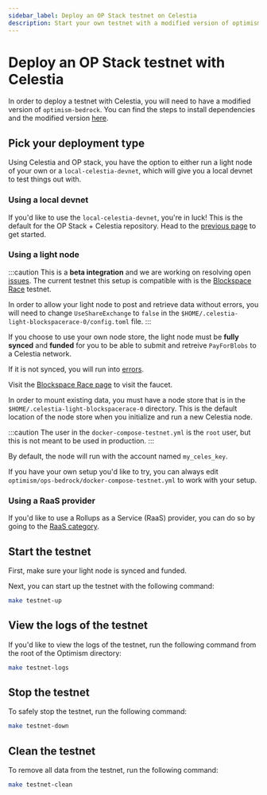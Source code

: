 ```yaml
---
sidebar_label: Deploy an OP Stack testnet on Celestia
description: Start your own testnet with a modified version of optimism-bedrock.
---
```


# Deploy an OP Stack testnet with Celestia

In order to deploy a testnet with Celestia, you will need to have a modified
version of `optimism-bedrock`. You can find the steps to install dependencies
and the modified version [here](../optimism-devnet).

## Pick your deployment type

Using Celestia and OP stack, you have the option to either
run a light node of your own or a `local-celestia-devnet`,
which will give you a local devnet to test things out with.

### Using a local devnet

If you'd like to use the `local-celestia-devnet`, you're in luck!
This is the default for the OP Stack + Celestia repository. Head
to the [previous page](../optimism-devnet) to get started.

### Using a light node

:::caution
This is a **beta integration** and we are working on resolving open
[issues](https://github.com/celestiaorg/optimism/issues).
The current testnet this setup is compatible with is the
[Blockspace Race](../nodes/blockspace-race) testnet.

In order to allow your light node to post
and retrieve data without errors, you will need to change `UseShareExchange`
to `false` in the `$HOME/.celestia-light-blockspacerace-0/config.toml` file.
:::

If you choose to use your own node store, the light node
must be **fully synced** and **funded** for you to be able to submit
and retreive `PayForBlobs` to a Celestia network.

If it is not synced, you will run into [errors](https://github.com/celestiaorg/celestia-node/issues/2151).

Visit the [Blockspace Race page](../../nodes/blockspace-race/)
to visit the faucet.

In order to mount existing data, you must have a node store that is
in the `$HOME/.celestia-light-blockspacerace-0` directory. This is the
default location of the node store when you initialize and run
a new Celestia node.

:::caution
The user in the `docker-compose-testnet.yml` is the `root` user,
but this is not meant to be used in production.
:::

By default, the node will run with the account named
`my_celes_key`.

If you have your own setup you'd like to try, you can always edit
`optimism/ops-bedrock/docker-compose-testnet.yml` to work with your setup.

### Using a RaaS provider

If you'd like to use a Rollups as a Service (RaaS) provider, you can do so
by going to the [RaaS category](../../category/rollups-as-a-service/).

## Start the testnet

First, make sure your light node is synced and funded.

Next, you can start up the testnet with the following command:

```bash
make testnet-up
```

## View the logs of the testnet

If you'd like to view the logs of the testnet, run the following command
from the root of the Optimism directory:

```bash
make testnet-logs
```

## Stop the testnet

To safely stop the testnet, run the following command:

```bash
make testnet-down
```

## Clean the testnet

To remove all data from the testnet, run the following command:

```bash
make testnet-clean
```

